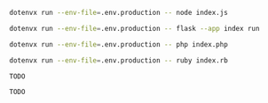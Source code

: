 <CodeGroup>

```bash {{ title: "Node" }}
dotenvx run --env-file=.env.production -- node index.js
```

```bash {{ title: "Python" }}
dotenvx run --env-file=.env.production -- flask --app index run
```

```bash {{ title: "PHP" }}
dotenvx run --env-file=.env.production -- php index.php
```

```bash {{ title: "Ruby" }}
dotenvx run --env-file=.env.production -- ruby index.rb
```

```bash {{ title: "Go" }}
TODO
```

```bash {{ title: "Rust" }}
TODO
```

</CodeGroup>
